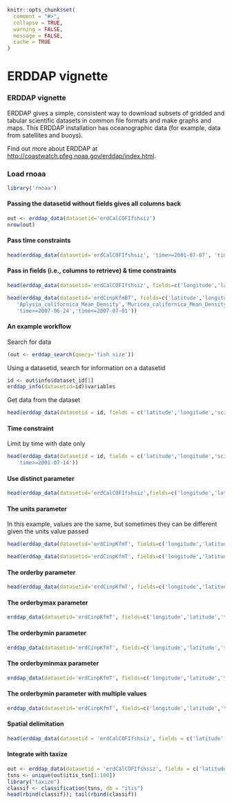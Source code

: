 <!--
%\VignetteEngine{knitr::knitr}
%\VignetteIndexEntry{ERDDAP vignette}
-->

```r
knitr::opts_chunk$set(
  comment = "#>", 
  collapse = TRUE,
  warning = FALSE, 
  message = FALSE,
  cache = TRUE
)
```

ERDDAP vignette
======

### ERDDAP vignette

ERDDAP gives a simple, consistent way to download subsets of gridded and tabular scientific datasets in common file formats and make graphs and maps. This ERDDAP installation has oceanographic data (for example, data from satellites and buoys).

Find out more about ERDDAP at [http://coastwatch.pfeg.noaa.gov/erddap/index.html](http://coastwatch.pfeg.noaa.gov/erddap/index.html).

### Load rnoaa

```r
library('rnoaa')
```

#### Passing the datasetid without fields gives all columns back

```r
out <- erddap_data(datasetid='erdCalCOFIfshsiz')
nrow(out)
```

#### Pass time constraints

```r
head(erddap_data(datasetid='erdCalCOFIfshsiz', 'time>=2001-07-07', 'time<=2001-07-08')[,c(1:4)])
```

#### Pass in fields (i.e., columns to retrieve) & time constraints

```r
head(erddap_data(datasetid='erdCalCOFIfshsiz', fields=c('longitude','latitude','fish_size','itis_tsn'), 'time>=2001-07-07','time<=2001-07-10'))
```

```r
head(erddap_data(datasetid='erdCinpKfmBT', fields=c('latitude','longitude',
   'Aplysia_californica_Mean_Density','Muricea_californica_Mean_Density'),
   'time>=2007-06-24','time<=2007-07-01'))
```

#### An example workflow

Search for data

```r
(out <- erddap_search(query='fish size'))
```

Using a datasetid, search for information on a datasetid

```r
id <- out$info$dataset_id[1]
erddap_info(datasetid=id)$variables
```

Get data from the dataset

```r
head(erddap_data(datasetid = id, fields = c('latitude','longitude','scientific_name')))
```

#### Time constraint

Limit by time with date only

```r
head(erddap_data(datasetid = id, fields = c('latitude','longitude','scientific_name'),
   'time>=2001-07-14'))
```

#### Use distinct parameter

```r
head(erddap_data(datasetid='erdCalCOFIfshsiz',fields=c('longitude','latitude','fish_size','itis_tsn'), 'time>=2001-07-07','time<=2001-07-10', distinct=TRUE))
```

#### The units parameter

In this example, values are the same, but sometimes they can be different given the units value passed

```r
head(erddap_data(datasetid='erdCinpKfmT', fields=c('longitude','latitude','time','temperature'), 'time>=2007-09-19', 'time<=2007-09-21', units='udunits'))
```

```r
head(erddap_data(datasetid='erdCinpKfmT', fields=c('longitude','latitude','time','temperature'), 'time>=2007-09-19', 'time<=2007-09-21', units='ucum'))
```

#### The orderby parameter

```r
head(erddap_data(datasetid='erdCinpKfmT', fields=c('longitude','latitude','time','temperature'), 'time>=2007-09-19', 'time<=2007-09-21', orderby='temperature'))
```

#### The orderbymax parameter

```r
erddap_data(datasetid='erdCinpKfmT', fields=c('longitude','latitude','time','temperature'), 'time>=2007-09-19', 'time<=2007-09-21', orderbymax='temperature')
```

#### The orderbymin parameter

```r
erddap_data(datasetid='erdCinpKfmT', fields=c('longitude','latitude','time','temperature'), 'time>=2007-09-19', 'time<=2007-09-21', orderbymin='temperature')
```

#### The orderbyminmax parameter

```r
erddap_data(datasetid='erdCinpKfmT', fields=c('longitude','latitude','time','temperature'), 'time>=2007-09-19', 'time<=2007-09-21', orderbyminmax='temperature')
```

#### The orderbymin parameter with multiple values

```r
erddap_data(datasetid='erdCinpKfmT', fields=c('longitude','latitude','time','depth','temperature'), 'time>=2007-06-10', 'time<=2007-09-21', orderbymax=c('depth','temperature'))
```

#### Spatial delimitation

```r
head(erddap_data(datasetid = 'erdCalCOFIfshsiz', fields = c('latitude','longitude','scientific_name'), 'latitude>=34.8', 'latitude<=35', 'longitude>=-125', 'longitude<=-124'))
```

#### Integrate with taxize

```r
out <- erddap_data(datasetid = 'erdCalCOFIfshsiz', fields = c('latitude','longitude','scientific_name','itis_tsn'))
tsns <- unique(out$itis_tsn[1:100])
library("taxize")
classif <- classification(tsns, db = "itis")
head(rbind(classif)); tail(rbind(classif))
```
